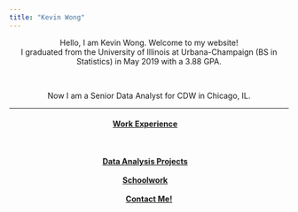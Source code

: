 ```yaml
---
title: "Kevin Wong"
---
```


<!--
HTML COMMENTS ARE WITH THE <!-- STUFF
CSS COMMENTS ARE /* */

highlight specifies the syntax highlighting style. Supported styles include default, tango, pygments, kate, monochrome, espresso, zenburn, haddock, breezedark, and textmate. Pass null to prevent syntax highlighting.

-->

<!-- 
Style all elements with the class name "city"
-->

<!--
try a:hover 
-->

<style>

.intro {
    text-align: right;
    /* color: #7BAFD4; */
    color: BEBEBE;
} 
</style>

<!--
<p style="text-align:center;color:#7BAFD4;">Hello, I am Kevin Wong. Welcome to my website!</p>
-->

<!--
<p class="intro">Hello, I am Kevin Wong. Welcome to my website!</p>
-->

<center>Hello, I am Kevin Wong. Welcome to my website!</center>

<!--
<p style="text-align:center;color:#565A5C;">I graduated from the University of Illinois at Urbana-Champaign (BS in Statistics) in May 2019 with a 3.88 GPA.</p>

<p style="text-align:center;color:#BEBEBE;">I graduated from the University of Illinois at Urbana-Champaign (BS in Statistics) in May 2019 with a 3.88 GPA.</p>

<p style="text-align:center;color:#E8E3D3;">I graduated from the University of Illinois at Urbana-Champaign (BS in Statistics) in May 2019 with a 3.88 GPA.</p>

<p style="text-align:center;color:#A2AAAD;">I graduated from the University of Illinois at Urbana-Champaign (BS in Statistics) in May 2019 with a 3.88 GPA.</p>
-->


<!--
<center>I am a Statistics student at the University of Illinois at Urbana-Champaign.</center>
-->

<center>I graduated from the University of Illinois at Urbana-Champaign (BS in Statistics) in May 2019 with a 3.88 GPA.</center>

<br>

<!--
<center>I will be graduating from the Univ. of Illinois in May 2019 with an overall GPA of 3.88.</center>
-->

<!--
<center>Now I am a Data Analyst for Compass Mortgage in Warrenville, IL.</center>
-->

<!--
<center>Now I am a Data Analyst for CDW in Lincolnshire, IL.</center>
-->


<center>Now I am a Senior Data Analyst for CDW in Chicago, IL.</center>

<!--
<center>Now I am a Data Analyst for <a href="https://www.cdw.com/">CDW</a> in Chicago, IL.</center>
-->

<!--
<center>Now I am a Senior Data Analyst for CDW in Chicago, IL.</center>
-->

<hr />

<!--</center>-->
<h4>
  <center>
    <a class="swag1">[Work Experience](work.html)</a><a class="br-mobile-break-2">&emsp;</a>
    <br class="br-mobile-break"><br class="br-mobile-break">
    <!--<a class="swag1">[Awards & Certificates](awards.html)</a><a class="br-mobile-break-2">&emsp;</a>-->
    <br class="br-mobile-break"><br class="br-mobile-break">
    <a class="swag1">[Data Analysis Projects](data.html)</a><a class="br-mobile-break-2">&emsp;</a>
    <br class="br-mobile-break"><br class="br-mobile-break">
    <a class="swag1">[Schoolwork](schoolwork.html)</a><a class="br-mobile-break-2">&emsp;</a>
    <br class="br-mobile-break"><br class="br-mobile-break">
    <a class="swag1">[Contact Me!](contact.html)</a>
    <!--
    <a class="swag1">[Work Experience](work.html)&emsp;</a>
    <br class="br-mobile-break"><br class="br-mobile-break">
    <a class="swag1">[Data Analysis Projects](data.html)&emsp;</a>
    <br class="br-mobile-break"><br class="br-mobile-break">
    <a class="swag1">[Schoolwork](schoolwork.html)&emsp;</a>
    <br class="br-mobile-break"><br class="br-mobile-break">
    <a class="swag1">[Contact Me!](contact.html)</a>
    -->
  </center>
</h4>
<!--</center>-->



